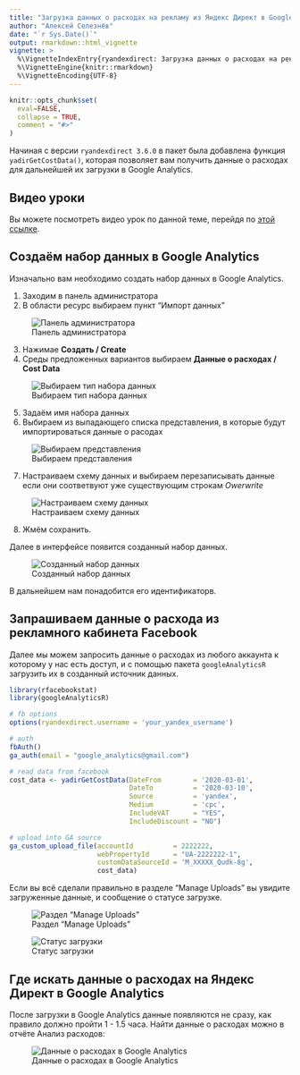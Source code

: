 ---
title: "Загрузка данных о расходах на рекламу из Яндекс Директ в Google Analytics"
author: "Алексей Селезнёв"
date: "`r Sys.Date()`"
output: rmarkdown::html_vignette
vignette: >
  %\VignetteIndexEntry{ryandexdirect: Загрузка данных о расходах на рекламу из Яндекс Директ в Google Analytics}
  %\VignetteEngine{knitr::rmarkdown}
  %\VignetteEncoding{UTF-8}
---

```{r setup, include = FALSE}
knitr::opts_chunk$set(
  eval=FALSE,
  collapse = TRUE,
  comment = "#>"
)
```

Начиная с версии `ryandexdirect 3.6.0` в пакет была добавлена функция `yadirGetCostData()`, которая позволяет вам получить данные о расходах для дальнейшей их загрузки в Google Analytics.

## Видео уроки
Вы можете посмотреть видео урок по данной теме, перейдя по [этой ссылке](https://youtu.be/T9y0Iuh5EWk).

## Создаём набор данных в Google Analytics
Изначально вам необходимо создать набор данных в Google Analytics.

1. Заходим в панель администратора
2. В области ресурс выбираем пункт "Импорт данных"

![Панель администратора](http://img.netpeak.ua/alsey/159056878065_kiss_43kb.png)

3. Нажимае **Создать / Create**
4. Среды предложенных вариантов выбираем **Данные о расходах / Cost Data**

![Выбираем тип набора данных](http://img.netpeak.ua/alsey/159056895184_kiss_45kb.png)

5. Задаём имя набора данных
6. Выбираем из выпадающего списка представления, в которые будут импортироваться данные о расодах

![Выбираем представления](http://img.netpeak.ua/alsey/159171156636_kiss_26kb.png)

7. Настраиваем схему данных и выбираем перезаписывать данные если они соответвуют уже существующим строкам *Owerwrite*

![Настраиваем схему данных](http://img.netpeak.ua/alsey/159056941892_kiss_43kb.png)

8. Жмём сохранить.

Далее в интерфейсе появится созданный набор данных.

![Созданный набор данных](http://img.netpeak.ua/alsey/159171162087_kiss_25kb.png)

В дальнейшем нам понадобится его идентификаторв.

## Запрашиваем данные о расхода из рекламного кабинета Facebook
Далее мы можем запросить данные о расходах из любого аккаунта к которому у нас есть доступ, и с помощью пакета `googleAnalyticsR` загрузить их в созданный источник данных.

```{r}
library(rfacebookstat)
library(googleAnalyticsR)

# fb options
options(ryandexdirect.username = 'your_yandex_username')

# auth
fbAuth()
ga_auth(email = "google_analytics@gmail.com")

# read data from facebook
cost_data <- yadirGetCostData(DateFrom        = '2020-03-01',
                              DateTo          = '2020-03-10',
                              Source          = 'yandex', 
                              Medium          = 'cpc',
                              IncludeVAT      = "YES",
                              IncludeDiscount = "NO")

# upload into GA source
ga_custom_upload_file(accountId          = 2222222, 
                      webPropertyId      = "UA-2222222-1", 
                      customDataSourceId = 'M_XXXXX_Qudk-8g', 
                      cost_data)
```

Если вы всё сделали правильно в разделе "Manage Uploads" вы увидите загруженные данные, и сообщение о статусе загрузке.

![Раздел "Manage Uploads"](http://img.netpeak.ua/alsey/159171178055_kiss_29kb.png)

![Статус загрузки](https://img.netpeak.ua/alsey/159057047222_kiss_16kb.png)

## Где искать данные о расходах на Яндекс Директ в Google Analytics
После загрузки в Google Analytics данные появляются не сразу, как правило должно пройти 1 - 1.5 часа.
Найти данные о расходах можно в отчёте Анализ расходов:

![Данные о расходах в Google Analytics](http://img.netpeak.ua/alsey/159178300398_kiss_26kb.png)